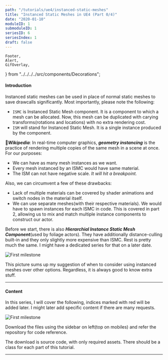 ```yaml
---
path: "/tutorials/ue4/instanced-static-meshes"
title: "Instanced Static Meshes in UE4 (Part 0/4)"
date: "2020-01-10"
moduleID: 1
submoduleID: 1
seriesID: 6
seriesIndex: 1
draft: false
---
```


	Footer,
	Alert,
	GifOverlay,
} from "../../../../src/components/Decorations";

#### Introduction

Instanced static meshes can be used in place of normal static meshes to save drawcalls significantly. Most importantly, please note the following:

- `ISMC` is Instanced Static Mesh component. It is a component to which a mesh can be allocated.
  Now, this mesh can be duplicated with carying transforms(rotations and locations) with no extra rendering cost.
- `ISM` will stand for Instanced Static Mesh. It is a single instance produced by the component.

🧾**_Wikipedia_**: In real-time computer graphics, **_geometry instancing_** is the practice of rendering multiple copies of the same mesh in a scene at once. For our purposes:

- We can have as many mesh instances as we want.
- Every mesh instanced by an ISMC would have same material.
- The ISM can not have negative scale. _It will hit a breakpoint._

Also, we can circumvent a few of these drawbacks:

- Lack of multiple materials can be covered by shader animations and switch nodes in the material itself.
- We can use separate meshes(with their respective materials). We would have to spawn instances for each ISMC in code.
  This is covered in part 2, allowing us to mix and match multiple instance components to construct our actor.

Before we start, there is also **_Hierarchial Instance Static Mesh Component_**(used by foliage actors).
They have additionally distance-culling built-in and they only slightly more expensive than ISMC.
Rest is pretty much the same. I might have a dedicated series for that on a later date.

![First milestone](../../../images/instanced-static-meshes/WhereAndWhereNotToUse.png)

This picture sums up my suggestion of when to consider using instanced meshes over other options.
Regardless, it is always good to know extra stuff.

---

#### Content

In this series, I will cover the following, indices marked with red will be added later.
I might later add specific content if there are many requests.

![First milestone](../../../images/instanced-static-meshes/ContentGraph01.png)

Download the files using the sidebar on left(top on mobiles) and refer the repository for code reference.

The download is source code, with only required assets.
There should be a class for each part of this tutorial.

---
